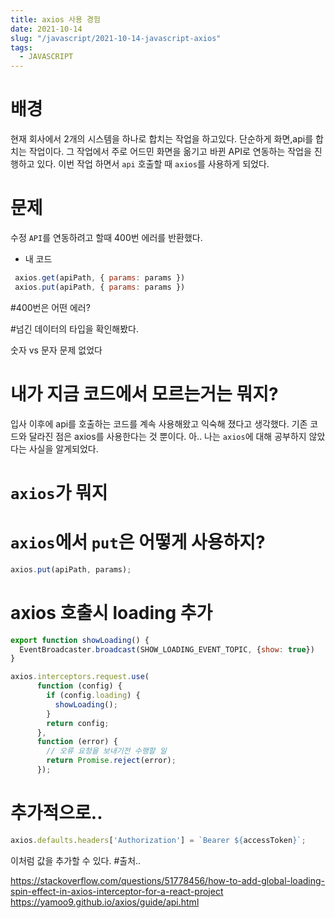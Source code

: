 ```yaml
---
title: axios 사용 경험
date: 2021-10-14
slug: "/javascript/2021-10-14-javascript-axios"
tags:
  - JAVASCRIPT
---
```


# 배경
현재 회사에서 2개의 시스템을 하나로 합치는 작업을 하고있다.
단순하게 화면,api를 합치는 작업이다.
그 작업에서 주로 어드민 화면을 옮기고 바뀐 API로 연동하는 작업을 진행하고 있다.
이번 작업 하면서 `api` 호출할 때 `axios`를 사용하게 되었다.  
 
# 문제
수정 `API`를 연동하려고 할때 400번 에러를 반환했다.

* 내 코드

```javascript
 axios.get(apiPath, { params: params })
 axios.put(apiPath, { params: params })
```

#400번은 어떤 에러?                                                 
                                                   

#넘긴 데이터의 타입을 확인해봤다.

 숫자 vs 문자 문제 없었다


# 내가 지금 코드에서 모르는거는 뭐지?
입사 이후에 api를 호출하는 코드를 계속 사용해왔고 익숙해 졌다고 생각했다.
기존 코드와 달라진 점은 axios를 사용한다는 것 뿐이다.
아.. 나는 `axios`에 대해 공부하지 않았다는 사실을 알게되었다.
                                    
# `axios`가 뭐지


# `axios`에서 `put`은 어떻게 사용하지?

 ```javascript
 axios.put(apiPath, params);
 ```

# axios 호출시 loading 추가

```javascript
export function showLoading() {
  EventBroadcaster.broadcast(SHOW_LOADING_EVENT_TOPIC, {show: true})
}

axios.interceptors.request.use(
      function (config) {
        if (config.loading) {
          showLoading();
        }
        return config;
      },
      function (error) {
        // 오류 요청을 보내기전 수행할 일
        return Promise.reject(error);
      });
```

# 추가적으로..

```javascript
axios.defaults.headers['Authorization'] = `Bearer ${accessToken}`;
```

이처럼 값을 추가할 수 있다.
#출처..

https://stackoverflow.com/questions/51778456/how-to-add-global-loading-spin-effect-in-axios-interceptor-for-a-react-project
https://yamoo9.github.io/axios/guide/api.html